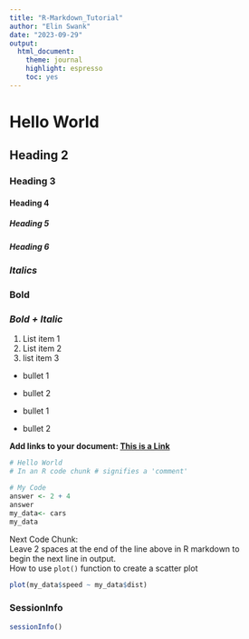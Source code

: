 ```yaml
---
title: "R-Markdown_Tutorial"
author: "Elin Swank"
date: "2023-09-29"
output: 
  html_document:
    theme: journal
    highlight: espresso
    toc: yes
---
```


# Hello World
## Heading 2
### Heading 3
#### Heading 4
##### Heading 5
##### Heading 6

### *Italics*
### **Bold**
### ***Bold + Italic***

1. List item 1
2. List item 2
3. list item 3

- bullet 1
- bullet 2

* bullet 1
* bullet 2

**Add links to your document:
[This is a Link](https://www.rforecology.com)**

```r
# Hello World 
# In an R code chunk # signifies a 'comment'

# My Code
answer <- 2 + 4
answer
my_data<- cars
my_data
```

Next Code Chunk:  
Leave 2 spaces at the end of the line above in R markdown to  
begin the next line in output.  
How to use `plot()` function to create a scatter plot 
```r
plot(my_data$speed ~ my_data$dist)
```
### SessionInfo
```r
sessionInfo()

```

